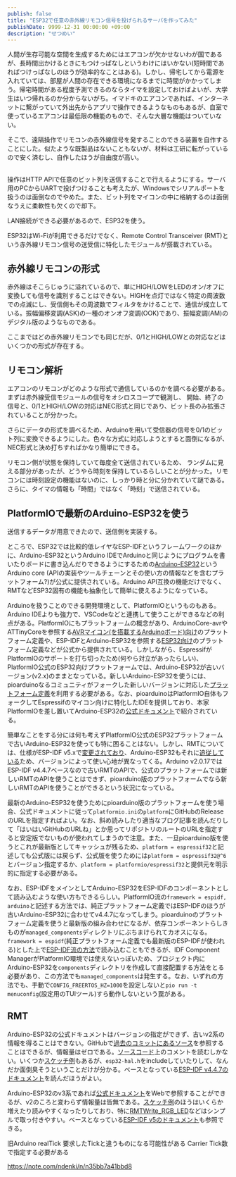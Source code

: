 ```yaml
---
publish: false
title: "ESP32で任意の赤外線リモコン信号を投げられるサーバを作ってみた"
publishDate: 9999-12-31 00:00:00 +09:00
description: "せつめい"
---
```


人間が生存可能な空間を生成するためにはエアコンが欠かせないわが国であるが、長時間出かけるときにもつけっぱなしというわけにはいかない(短時間であればつけっぱなしのほうが効率的なことはある)。しかし、帰宅してから電源を入れていては、部屋が人間の存在できる環境になるまでに時間がかかってしまう。帰宅時間がある程度予測できるのならタイマを設定しておけばよいが、大学生はいつ帰れるのか分からないがち。イマドキのエアコンであれば、インターネットに繋がっていて外出先からアプリで操作できるようなものもあるが、自室で使っているエアコンは最低限の機能のもので、そんな大層な機能はついていない。

そこで、遠隔操作でリモコンの赤外線信号を発することのできる装置を自作することにした。似たような既製品はないこともないが、材料は工研に転がっているので安く済むし、自作したほうが自由度が高い。

## 

操作はHTTP APIで任意のビット列を送信することで行えるようにする。サーバ用のPCからUARTで投げつけることも考えたが、Windowsでシリアルポートを扱うのは面倒なのでやめた。また、ビット列をマイコンの中に格納するのは面倒なうえに柔軟性も欠くので却下。

LAN接続ができる必要があるので、ESP32を使う。

ESP32はWi-Fiが利用できるだけでなく、Remote Control Transceiver (RMT)という赤外線リモコン信号の送受信に特化したモジュールが搭載されている。

## 赤外線リモコンの形式

赤外線はそこらじゅうに溢れているので、単にHIGH/LOWをLEDのオン/オフに変換しても信号を識別することはできない。HIGHを点灯ではなく特定の周波数での点滅にし、受信側もその周波数でフィルタをかけることで、通信が成立している。振幅偏移変調(ASK)の一種のオンオフ変調(OOK)であり、振幅変調(AM)のデジタル版のようなものである。

ここまではどの赤外線リモコンでも同じだが、0/1とHIGH/LOWとの対応などはいくつかの形式が存在する。

## リモコン解析

エアコンのリモコンがどのような形式で通信しているのかを調べる必要がある。まずは赤外線受信モジュールの信号をオシロスコープで観測し、
開始、終了の信号と、0/1とHIGH/LOWの対応はNEC形式と同じであり、ビット長のみ拡張されていることが分かった。

さらにデータの形式を調べるため、Arduinoを用いて受信器の信号を0/1のビット列に変換できるようにした。色々な方式に対応しようとすると面倒になるが、NEC形式と決め打ちすればかなり簡単にできる。

リモコン側が状態を保持していて毎度全て送信されているため、
ランダムに見える部分があったが、どうやら時刻を保持しているらしいことが分かった。リモコンには時刻設定の機能はないのに、しっかり時と分に分かれていて謎である。さらに、タイマの情報も「時間」ではなく「時刻」で送信されている。

## PlatformIOで最新のArduino-ESP32を使う

送信するデータが用意できたので、送信側を実装する。

ところで、ESP32では比較的低レイヤなESP-IDFというフレームワークのほかに、Arduino-ESP32というArduino IDEでArduinoと同じようにプログラムを書いたりボードに書き込んだりできるようにするための[Arduino-ESP32](https://github.com/espressif/arduino-esp32)というArduino core (APIの実装やツールチェーンとその使い方の情報などを含むプラットフォーム?)が公式に提供されている。Arduino API互換の機能だけでなく、RMTなどESP32固有の機能も抽象化して簡単に使えるようになっている。

Arduinoを扱うことのできる開発環境として、PlatformIOというものもある。Arduino IDEよりも強力で、VSCodeなどと連携して使うことができるなどの利点がある。PlatformIOにもプラットフォームの概念があり、ArduinoCore-avrやATTinyCoreを参照する[AVRマイコン(を搭載するArduinoボード)向け](https://github.com/platformio/platform-atmelavr)のプラットフォーム定義や、ESP-IDFとArduino-ESP32を参照する[ESP32向け](https://github.com/platformio/platform-espressif32)のプラットフォーム定義などが公式から提供されている。しかしながら、EspressifがPlatformIOのサポートを打ち切ったため(何やら対立があったらしい)、PlatformIO公式のESP32向けプラットフォームでは、Arduino-ESP32が古いバージョン(v2.x)のままとなっている。新しいArduino-ESP32を使うには、pioarduinoなるコミュニティがフォークした新しいバージョンに対応した[プラットフォーム定義](https://github.com/pioarduino/platform-espressif32)を利用する必要がある。なお、pioarduinoはPlatformIO自体もフォークしてEspressifのマイコン向けに特化したIDEを提供しており、本家PlatformIOを差し置いてArduino-ESP32の[公式ドキュメント](https://docs.espressif.com/projects/arduino-esp32/en/latest/third_party/pioarduino.html)で紹介されている。

簡単なことをする分には何も考えずPlatformIO公式のESP32プラットフォームで古いArduino-ESP32を使っても特に困ることはない。しかし、RMTについては、仕様がESP-IDF v5.xで[変更されており](https://docs.espressif.com/projects/esp-idf/en/v5.5/esp32/migration-guides/release-5.x/5.0/peripherals.html#rmt-driver)、Arduino-ESP32もそれに[追従している](https://docs.espressif.com/projects/arduino-esp32/en/latest/migration_guides/2.x_to_3.0.html#rmt)ため、バージョンによって使い心地が異なってくる。Arduino v2.0.17ではESP-IDF v4.4.7ベースなので古いRMTのAPIで、公式のプラットフォームでは新しいRMTのAPIを使うことはできず、pioarduino版のプラットフォームでなら新しいRMTのAPIを使うことができるという状況になっている。

最新のArduino-ESP32を使うためにpioarduino版のプラットフォームを使う場合、公式ドキュメントに従って`platformio.ini`の`platform`にGitHubのReleaseのURLを指定すればよい。なお、斜め読みしたり適当なブログ記事を読んだりして「はいはいGitHubのURLね」とか思ってリポジトリのルートのURLを指定すると安定版でないものが使われてしまうので注意。また、一旦pioarduino版を使うとこれが最新版としてキャッシュが残るため、`platform = espressif32`と記述しても公式版には戻らず、公式版を使うためには`platform = espressif32@^6`とバージョン指定するか、`platform = platformio/espressif32`と提供元を明示的に指定する必要がある。

なお、ESP-IDFをメインとしてArduino-ESP32をESP-IDFのコンポーネントとして読み込むような使い方もできるらしい。PlatformIO流の`framework = espidf, arduino`と記述する方法では、純正プラットフォーム定義ではESP-IDFのほうが古いArduino-ESP32に合わせてv4.4.7になってしまう。pioarduinoのプラットフォーム定義を使うと最新版の組み合わせになるが、依存コンポーネントらしきものが`managed_components`ディレクトリにぶちまけられてカオスになる。`framework = espidf`(純正プラットフォーム定義でも最新版のESP-IDFが使われる)とした上で[ESP-IDF流の方法](https://docs.espressif.com/projects/arduino-esp32/en/latest/esp-idf_component.html)で読み込むこともできるが、IDF Component ManagerがPlatformIO環境では使えないっぽいため、プロジェクト内にArduino-ESP32を`components`ディレクトリを作成して直接配置する方法をとる必要があり、この方法でも`managed_components`は発生する。なお、いずれの方法でも、手動で`CONFIG_FREERTOS_HZ=1000`を設定しないと`pio run -t menuconfig`(設定用のTUIツール)すら動作しないという罠がある。

## RMT

Arduino-ESP32の公式ドキュメントはバージョンの指定ができず、古いv2系の情報を得ることはできない。GitHubで[過去のコミットにあるソース](https://github.com/espressif/arduino-esp32/blob/2.0.17/docs/source/api/rmt.rst)を参照することはできるが、情報量はゼロである。[ソースコード](https://github.com/espressif/arduino-esp32/blob/2.0.17/cores/esp32/esp32-hal-rmt.h)上のコメントを読むしかない。いくつか[スケッチ例](https://github.com/espressif/arduino-esp32/tree/2.0.17/libraries/ESP32/examples/RMT)もあるが、`esp32-hal.h`をincludeしていたりして、なんだか面倒臭そうということだけが分かる。ベースとなっている[ESP-IDF v4.4.7のドキュメント](https://docs.espressif.com/projects/esp-idf/en/v4.4.7/esp32/api-reference/peripherals/rmt.html)を読んだほうがよい。

Arduino-ESP32のv3系であれば[公式ドキュメント](https://docs.espressif.com/projects/arduino-esp32/en/latest/api/rmt.html)をWebで参照することができるが、v2のころと変わらず情報量は皆無である。[スケッチ例](https://github.com/espressif/arduino-esp32/tree/master/libraries/ESP32/examples/RMT)のほうはいくらか増えたり読みやすくなったりしており、特に[RMTWrite_RGB_LED](https://github.com/espressif/arduino-esp32/blob/master/libraries/ESP32/examples/RMT/RMTWrite_RGB_LED/RMTWrite_RGB_LED.ino)などはシンプルで取っ付きやすい。ベースとなっている[ESP-IDF v5のドキュメント](https://docs.espressif.com/projects/esp-idf/en/stable/esp32/api-reference/peripherals/rmt.html)も参照できる。

旧Arduino
realTick 要求したTickと違うものになる可能性がある
Carrier Tick数で指定する必要がある

https://note.com/ndenki/n/n35bb7a41bbd8